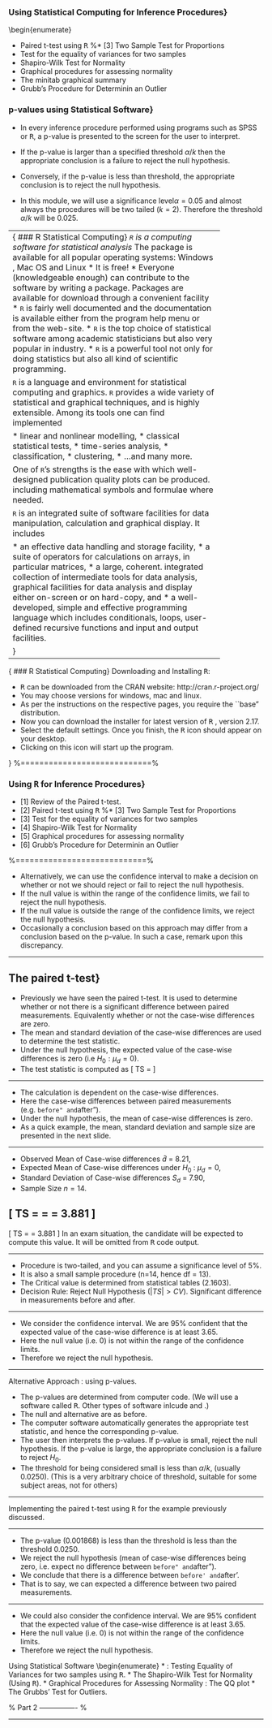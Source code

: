 
### Using Statistical Computing for Inference Procedures}
\begin{enumerate}

*  Paired t-test using <tt>R</tt>
%* [3] Two Sample Test for Proportions
*  Test for the equality of variances for two samples
*  Shapiro-Wilk Test for Normality
*  Graphical procedures for assessing normality
*  The minitab graphical summary
*  Grubb's Procedure for Determinin an Outlier




### p-values using Statistical Software}

*  In every inference procedure performed using programs such as SPSS or <tt>R</tt>, a p-value is presented to the screen for the user to interpret.

*  If the p-value is larger than a specified threshold $\alpha/k$ then the appropriate conclusion is a
failure to reject the null hypothesis.

*  Conversely, if the p-value is less than threshold, the appropriate conclusion is to reject the null hypothesis.

*  In this module, we will use a significance level$\alpha=0.05$ and almost always the procedures will be two tailed ($k=2$). Therefore the threshold $\alpha/k$ will be $0.025$.


-----------------------------------------------------------
{
### R Statistical Computing}
 * 
<tt>R</tt> is a computing software for statistical analysis *  The package is available for all popular operating systems: Windows , Mac OS and Linux
*  It is free!
*  Everyone (knowledgeable enough) can contribute to the software by
writing a package. Packages are available for download through a convenient facility
*  <tt>R</tt> is fairly well documented and the documentation is available either
from the program help menu or from the web-site.
*  <tt>R</tt> is the top choice of statistical software among academic statisticians
but also very popular in industry.
*  <tt>R</tt> is a powerful tool not only for doing statistics but also all kind of
scientific programming.


<tt>R</tt> is a language and environment for statistical computing and graphics.
<tt>R</tt> provides a wide variety of statistical and graphical techniques, and is highly extensible. Among its tools
one can find implemented

*  linear and nonlinear modelling,
*  classical statistical tests,
*  time-series analysis,
*  classification,
*  clustering,
*  ...and many more.

One of <tt>R</tt>'s strengths is the ease with which well-designed publication quality plots can be produced.
including mathematical symbols and formulae where needed.


<tt>R</tt> is an integrated suite of software facilities for data manipulation, calculation and graphical display. It
includes

*  an effective data handling and storage facility,
*  a suite of operators for calculations on arrays, in particular matrices,
*  a large, coherent. integrated collection of intermediate tools for data analysis,
graphical facilities for data analysis and display either on-screen or on hard-copy, and
*  a well-developed, simple and effective programming language which includes conditionals, loops,
user-defined recursive functions and input and output facilities.

}
-----------------------------------------------------------


{
### R Statistical Computing}
Downloading and Installing <tt>R</tt>:


*  <tt>R</tt> can be downloaded from the CRAN website: http://cran.r-project.org/
*  You may choose versions for windows, mac and linux.
*  As per the instructions on the respective pages, you require the ``base" distribution.
*  Now you can download the installer for latest version of <tt>R</tt> , version 2.17.
*  Select the default settings. Once you finish, the <tt>R</tt> icon should appear on your desktop.
*  Clicking on this icon will start up the program.

}
%============================%

### Using <tt>R</tt> for Inference Procedures}

*  [1] Review of the Paired t-test.
*  [2] Paired t-test using <tt>R</tt>
%*  [3] Two Sample Test for Proportions
*  [3] Test for the equality of variances for two samples
*  [4] Shapiro-Wilk Test for Normality
*  [5] Graphical procedures for assessing normality
*  [6] Grubb's Procedure for Determinin an Outlier





%============================%

\textbf{Using Confidence Limits}

*   Alternatively, we can use the confidence interval to make a decision on whether or not we should reject or fail to reject the null hypothesis.
*   If the null value is within the range of the confidence limits, we fail to reject the null hypothesis.
*   If the null value is outside the range of the confidence limits, we reject the null hypothesis.
*   Occasionally a conclusion based on this approach may differ from a conclusion based on the p-value. In such a case, remark upon this discrepancy.



---------------------

## The paired t-test}


*   Previously we have seen the paired t-test. It is used to determine whether or
not there is a significant difference between paired measurements. Equivalently whether or not
the case-wise differences are zero.
*   The mean and standard deviation of the case-wise differences are used to determine the test statistic.
*   Under the null hypothesis, the expected value of the case-wise differences is zero (i.e $H_0 : \mu_d = 0$).
*   The test statistic is computed as
\[ TS = \frac{\bar{d} - \mu_d}{\frac{s_d}{\sqrt{n}}} \]




---------------------

\textbf{The Paired t-test (b)}

*   The calculation is dependent on the case-wise differences.
*   Here the case-wise differences between paired measurements (e.g. ``before" and ``after").
*   Under the null hypothesis, the mean of case-wise differences is zero.
*   As a quick example, the mean, standard deviation and sample size are presented in the next slide.



---------------------

\textbf{The paired t-test (c)}

*   Observed Mean of Case-wise differences $\bar{d}$ = 8.21,
*   Expected Mean of Case-wise differences under $H_0$ : $\mu_d = 0$,
*   Standard Deviation of Case-wise differences $S_d$ = 7.90,
*   Sample Size $n=14$.

\[ TS = \frac{\bar{d} - \mu_d}{\frac{s_d}{\sqrt{n}}} = \frac{8.21 - 0}{\frac{7.90}{\sqrt{14}}} = 3.881 \]
---------------------

\textbf{The paired t-test (c)}
\begin{verbatim}
> CWdiff = Before - After
> mean(CWdiff)
[1] 8.214286
> sd(CWdiff)
[1] 7.904999
> length(CWdiff)
[1] 14
\end{verbatim}

\[ TS = \frac{8.21 - 0}{\frac{7.90}{\sqrt{14}}} = 3.881 \]
In an exam situation, the candidate will be expected to compute this value. It will be omitted from <tt>R</tt> code output.

---------------------

\textbf{The paired t-test (e)}

*   Procedure is two-tailed, and you can assume a significance level of 5\%.
*   It is also a small sample procedure (n=14, hence df = 13).
*   The Critical value is determined from statistical tables (2.1603).
*   Decision Rule: Reject Null Hypothesis ($|TS|>CV$). Significant difference in measurements before and after.


----------------------------

\textbf{The paired t-test (f)}

*  We consider the confidence interval. We are $95\%$ confident that the expected value of the case-wise difference is at least 3.65.
*  Here the null value (i.e. 0) is not within the range of the confidence limits.
*  Therefore we reject the null hypothesis.

\begin{verbatim}
> t.test(Before,After,paired=TRUE)
...
...
95 percent confidence interval:
3.650075 12.778496
...
\end{verbatim}
---------------------

\textbf{The paired t-test (f)}
Alternative Approach : using p-values.

*   The p-values are determined from computer code. (We will use a software called <tt>R</tt>. Other types of software inlcude \texttt{SAS} and \texttt{SPSS}.)
*   The null and alternative are as before.
*   The computer software automatically generates the appropriate test statistic, and hence the corresponding p-value.
*   The user then interprets the p-values. If p-value is small, reject the null hypothesis. If the p-value is large, the appropriate conclusion is a failure to reject $H_0$.
*   The threshold for being considered small is less than $\alpha/k$, (usually 0.0250). (This is a very arbitrary choice of threshold, suitable for some subject areas, not for others)



---------------------

\textbf{The paired t-test (g)}
Implementing the paired t-test using <tt>R</tt> for the example previously discussed.
\begin{verbatim}
> t.test(Before,After,paired=TRUE)

Paired t-test

data:  Before and After
t = 3.8881, df = 13, p-value = 0.001868
alternative hypothesis: true difference in means is not 0
95 percent confidence interval:
3.650075 12.778496
sample estimates:
mean of the differences
8.214286
\end{verbatim}


----------------------------

\textbf{The paired t-test (h)}

*   The p-value ($0.001868$) is less than the threshold is less than the threshold $0.0250$.
*   We reject the null hypothesis (mean of case-wise differences being zero, i.e. expect no difference between ``before" and ``after").
*   We conclude that there is a difference between `before' and `after'.
*   That is to say, we can expected a difference between two paired measurements.


----------------------------

\textbf{The paired t-test (i)}

*   We could also consider the confidence interval. We are $95\%$ confident that the expected value of the case-wise difference is at least 3.65.
*   Here the null value (i.e. 0) is not within the range of the confidence limits.
*   Therefore we reject the null hypothesis.

\begin{verbatim}
> t.test(Before,After,paired=TRUE)
...
...
95 percent confidence interval:
3.650075 12.778496
...
\end{verbatim}





\newpage

Using Statistical Software
\begin{enumerate}
*  \texttt{var.test} : Testing Equality of Variances for two samples using <tt>R</tt>.
*  The Shapiro-Wilk Test for Normality (Using <tt>R</tt>).
*  Graphical Procedures for Assessing Normality : The QQ plot
*  The Grubbs' Test for Outliers.



% Part 2
---------------- %





----------------------------
